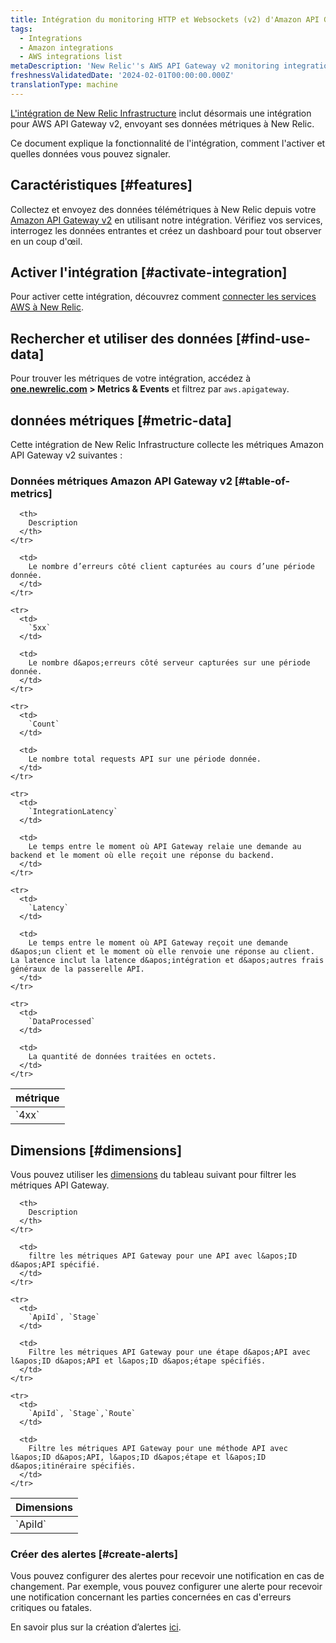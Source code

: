 ```yaml
---
title: Intégration du monitoring HTTP et Websockets (v2) d'Amazon API Gateway
tags:
  - Integrations
  - Amazon integrations
  - AWS integrations list
metaDescription: 'New Relic''s AWS API Gateway v2 monitoring integration: what data it reports, and how to enable it.'
freshnessValidatedDate: '2024-02-01T00:00:00.000Z'
translationType: machine
---
```


[L&apos;intégration de New Relic Infrastructure](/docs/infrastructure/introduction-infra-monitoring) inclut désormais une intégration pour AWS API Gateway v2, envoyant ses données métriques à New Relic.

Ce document explique la fonctionnalité de l&apos;intégration, comment l&apos;activer et quelles données vous pouvez signaler.

## Caractéristiques [#features]

Collectez et envoyez des données télémétriques à New Relic depuis votre [Amazon API Gateway v2](https://aws.amazon.com/api-gateway/) en utilisant notre intégration. Vérifiez vos services, interrogez les données entrantes et créez un dashboard pour tout observer en un coup d&apos;œil.

## Activer l&apos;intégration [#activate-integration]

Pour activer cette intégration, découvrez comment [connecter les services AWS à New Relic](/docs/infrastructure/amazon-integrations/connect/aws-metric-stream-setup/).

## Rechercher et utiliser des données [#find-use-data]

Pour trouver les métriques de votre intégration, accédez à <DNT>**[one.newrelic.com](https://one.newrelic.com/all-capabilities) &gt; Metrics &amp; Events**</DNT> et filtrez par `aws.apigateway`.

## données métriques [#metric-data]

Cette intégration de New Relic Infrastructure collecte les métriques Amazon API Gateway v2 suivantes :

### Données métriques Amazon API Gateway v2 [#table-of-metrics]

<table>
  <thead>
    <tr>
      <th style={{ width: "200px" }}>
        métrique
      </th>

      <th>
        Description
      </th>
    </tr>
  </thead>

  <tbody>
    <tr>
      <td>
        `4xx`
      </td>

      <td>
        Le nombre d’erreurs côté client capturées au cours d’une période donnée.
      </td>
    </tr>

    <tr>
      <td>
        `5xx`
      </td>

      <td>
        Le nombre d&apos;erreurs côté serveur capturées sur une période donnée.
      </td>
    </tr>

    <tr>
      <td>
        `Count`
      </td>

      <td>
        Le nombre total requests API sur une période donnée.
      </td>
    </tr>

    <tr>
      <td>
        `IntegrationLatency`
      </td>

      <td>
        Le temps entre le moment où API Gateway relaie une demande au backend et le moment où elle reçoit une réponse du backend.
      </td>
    </tr>

    <tr>
      <td>
        `Latency`
      </td>

      <td>
        Le temps entre le moment où API Gateway reçoit une demande d&apos;un client et le moment où elle renvoie une réponse au client. La latence inclut la latence d&apos;intégration et d&apos;autres frais généraux de la passerelle API.
      </td>
    </tr>

    <tr>
      <td>
        `DataProcessed`
      </td>

      <td>
        La quantité de données traitées en octets.
      </td>
    </tr>
  </tbody>
</table>

## Dimensions [#dimensions]

Vous pouvez utiliser les [dimensions](http://docs.aws.amazon.com/AmazonCloudWatch/latest/APIReference/API_Dimension.html) du tableau suivant pour filtrer les métriques API Gateway.

<table>
  <thead>
    <tr>
      <th style={{ width: "285x" }}>
        Dimensions
      </th>

      <th>
        Description
      </th>
    </tr>
  </thead>

  <tbody>
    <tr>
      <td>
        `ApiId`
      </td>

      <td>
        filtre les métriques API Gateway pour une API avec l&apos;ID d&apos;API spécifié.
      </td>
    </tr>

    <tr>
      <td>
        `ApiId`, `Stage`
      </td>

      <td>
        Filtre les métriques API Gateway pour une étape d&apos;API avec l&apos;ID d&apos;API et l&apos;ID d&apos;étape spécifiés.
      </td>
    </tr>

    <tr>
      <td>
        `ApiId`, `Stage`,`Route`
      </td>

      <td>
        Filtre les métriques API Gateway pour une méthode API avec l&apos;ID d&apos;API, l&apos;ID d&apos;étape et l&apos;ID d&apos;itinéraire spécifiés.
      </td>
    </tr>
  </tbody>
</table>

### Créer des alertes [#create-alerts]

Vous pouvez configurer des alertes pour recevoir une notification en cas de changement. Par exemple, vous pouvez configurer une alerte pour recevoir une notification concernant les parties concernées en cas d&apos;erreurs critiques ou fatales.

En savoir plus sur la création d’alertes [ici](/docs/tutorial-create-alerts/create-an-alert/).